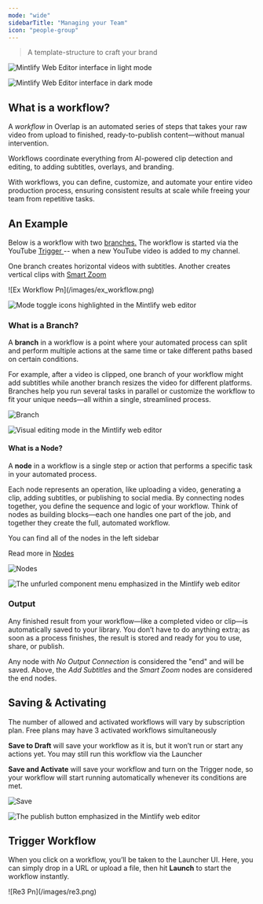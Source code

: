 ```yaml
---
mode: "wide"
sidebarTitle: "Managing your Team"
icon: "people-group"
---
```


> A template-structure to craft your brand

<img
  className="block dark:hidden my-0 pointer-events-none"
  src="https://mintlify.s3.us-west-1.amazonaws.com/mintlify/images/editor/editor-light.png"
  alt="Mintlify Web Editor interface in light mode"
/>

<img
  className="hidden dark:block my-0 pointer-events-none"
  src="https://mintlify.s3.us-west-1.amazonaws.com/mintlify/images/editor/editor-dark.png"
  alt="Mintlify Web Editor interface in dark mode"
/>

## What is a workflow?

A _workflow_ in Overlap is an automated series of steps that takes your raw video from upload to finished, ready-to-publish content—without manual intervention.

Workflows coordinate everything from AI-powered clip detection and editing, to adding subtitles, overlays, and branding.

With workflows, you can define, customize, and automate your entire video production process, ensuring consistent results at scale while freeing your team from repetitive tasks.

## An Example

Below is a workflow with two <u>branches.</u> The workflow is started via the YouTube <u>Trigger </u>-- when a new YouTube video is added to my channel.

One branch creates horizontal videos with subtitles. Another creates vertical clips with <u>Smart Zoom</u>

<Frame>
  ![Ex Workflow Pn](/images/ex_workflow.png)

  <img
    src="https://mintlify.s3.us-west-1.amazonaws.com/mintlify/images/editor/mode-toggle-dark.png"
    alt="Mode toggle icons highlighted in the Mintlify web editor"
    className="hidden dark:block"
  />
</Frame>

### What is a Branch?

A **branch** in a workflow is a point where your automated process can split and perform multiple actions at the same time or take different paths based on certain conditions.

For example, after a video is clipped, one branch of your workflow might add subtitles while another branch resizes the video for different platforms. Branches help you run several tasks in parallel or customize the workflow to fit your unique needs—all within a single, streamlined process.

<Frame>
  <img
    src="/re2.png"
    alt="Branch"
    className="block dark:hidden"
    title="Branch"
  />

  <img
    src="https://mintlify.s3.us-west-1.amazonaws.com/mintlify/images/editor/visual-mode-dark.png"
    alt="Visual editing mode in the Mintlify web editor"
    className="hidden dark:block"
  />
</Frame>

#### What is a Node?

A **node** in a workflow is a single step or action that performs a specific task in your automated process.

Each node represents an operation, like uploading a video, generating a clip, adding subtitles, or publishing to social media. By connecting nodes together, you define the sequence and logic of your workflow. Think of nodes as building blocks—each one handles one part of the job, and together they create the full, automated workflow.

You can find all of the nodes in the left sidebar

Read more in <u>Nodes</u>

<Frame>
  <img
    src="/re.png"
    alt="Nodes"
    className="block dark:hidden"
    title="Nodes"
    style={{ width:"100%" }}
  />

  <img
    src="https://mintlify.s3.us-west-1.amazonaws.com/mintlify/images/editor/component-menu-dark.png"
    alt="The unfurled component menu emphasized in the Mintlify web editor"
    className="hidden dark:block"
  />
</Frame>

### Output

Any finished result from your workflow—like a completed video or clip—is automatically saved to your library. You don’t have to do anything extra; as soon as a process finishes, the result is stored and ready for you to use, share, or publish.

Any node with _No Output Connection_ is considered the "end" and will be saved. Above, the _Add Subtitles_ and the _Smart Zoom_ nodes are considered the end nodes.

## Saving & Activating

<Info>
  The number of allowed and activated workflows will vary by subscription plan. Free plans may have 3 activated workflows simultaneously
</Info>

**Save to Draft** will save your workflow as it is, but it won’t run or start any actions yet. You may still run this workflow via the Launcher

**Save and Activate** will save your workflow and turn on the Trigger node, so your workflow will start running automatically whenever its conditions are met.

<Frame>
  <img
    src="/save.png"
    alt="Save"
    className="block dark:hidden"
    title="Save"
    style={{ width:"100%" }}
  />

  <img
    src="https://mintlify.s3.us-west-1.amazonaws.com/mintlify/images/editor/publish-flow-dark.png"
    alt="The publish button emphasized in the Mintlify web editor"
    className="hidden dark:block"
  />
</Frame>

## Trigger Workflow

When you click on a workflow, you’ll be taken to the Launcher UI. Here, you can simply drop in a URL or upload a file, then hit **Launch** to start the workflow instantly.

<Frame>
  ![Re3 Pn](/images/re3.png)
</Frame>